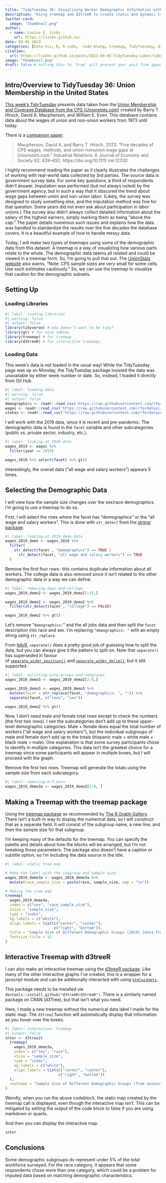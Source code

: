 ```yaml
---
title: "TidyTuesday 36: Visualizing Worker Demographic Information with Treemaps"
description: "Using treemap and d3treeR to create static and dynamic treemaps"
twitter-card:
  image: "thumbnail.png"
author:
  - name: Louise E. Sinks
    url: https://lsinks.github.io/
date: 09-05-2023
categories: [Data-Viz, R, R-code,  Code-Along, treemap, TidyTuesday, d3treeR, interactive] # self-defined categories
citation:
  url: https://lsinks.github.io/posts/2023-09-05-TidyTuesday-Labor/labor
image: "thumbnail.png"
draft: false # setting this to `true` will prevent your post from appearing on your listing page until you're ready
---
```


## Intro/Overview to TidyTuesday 36: Union Membership in the United States

[This week's TidyTuesday](https://github.com/rfordatascience/tidytuesday/blob/master/data/2023/2023-09-05/readme.md) presents data taken from the [Union Membership and Coverage Database from the CPS (*Unionstats.com*)](https://www.unionstats.com/main.htm) created by Barry T. Hirsch, David A. Macpherson, and William E. Even. This database contains data about the wages of union and non-union workers from 1973 until today.

There is a [companion paper](https://onlinelibrary.wiley.com/doi/10.1111/irel.12330):

> Macpherson, David A. and Barry T. Hirsch. 2023. "Five decades of CPS wages, methods, and union-nonunion wage gaps at Unionstats.com." Industrial Relations: A Journal of Economy and Society 62: 439--452. https://doi.org/10.1111/ irel.12330

I highly recommend reading the paper as it clearly illustrates the challenges of working with real-world data collected by 3rd parties. The source data is government survey data. For some key questions, a third of respondents didn't answer. Imputation was performed (but not always noted) by the government agency, but in such a way that it obscured the trend about wage gaps between union and non-union labor. (Likely, the survey was designed to study something else, and the imputation method was fine for that question. Some years did not even ask about participation in labor unions.) The survey also didn't always collect detailed information about the salary of the highest earners, simply marking them as being "above the cap." The paper details numerous such issues and explains how the data was handled to standardize the results over the five decades the database covers. It is a beautiful example of how to handle messy data.

Today, I will make two types of treemaps using some of the demographic data from this dataset. A treemap is a way of visualizing how various parts relate to the whole. The demographic data seems all related and could be viewed in a treemap form. So, I'm going to pull that out. The [UnionStats website](https://www.unionstats.com/) also warns, "Note: CPS sample sizes are very small for some cells.  Use such estimates cautiously." So, we can use the treemap to visualize that caution for the demographic subsets.

## Setting Up

### Loading Libraries

```r
#| label: loading-libraries
#| warning: false
#| output: false
library(tidyverse) # who doesn't want to be tidy?
library(gt) # for nice tables
library(treemap) # for treemap
library(d3treeR) # for interactive treemaps
```

### Loading Data

This week's data is not loaded in the usual way! While the TidyTuesday page was up on Monday, the TidyTuesday package insisted the data was unavailable by either week number or date. So, instead, I loaded it directly from Git Hub.

```r
#| label: loading-data
#| warning: false
#| output: false
demographics <- readr::read_csv('https://raw.githubusercontent.com/rfordatascience/tidytuesday/master/data/2023/2023-09-05/demographics.csv')
wages <- readr::read_csv('https://raw.githubusercontent.com/rfordatascience/tidytuesday/master/data/2023/2023-09-05/wages.csv')
states <- readr::read_csv('https://raw.githubusercontent.com/rfordatascience/tidytuesday/master/data/2023/2023-09-05/states.csv')
```

I will work with the 2019 data, since it is recent and pre-pandemic. The demographic data is found in the `facet` variable and other subcategories (public vs. private sector, industry, etc.).

```r
#| label: looking-at-2019-data
wages_2019 <- wages %>%
  filter(year == 2019) 

wages_2019 %>% select(facet) %>% gt()
```

Interestingly, the overall data ("all wage and salary workers") appears 5 times.

## Selecting the Demographic Data

I will view how the sample size changes over the sex/race demographics. I'm going to use a treemap to do so.

First, I will select the rows where the facet has "demographics" or the "all wage and salary workers". This is done with `str_detect` from the [stringr package](https://stringr.tidyverse.org/).

```r
#| label: looking-at-2019-demo-data	
wages_2019_demo <- wages_2019 %>%
  filter(
    str_detect(facet , "demographics") == TRUE |
      str_detect(facet, "all wage and salary workers") == TRUE
  )

```

Remove the first four rows- this contains duplicate information about all workers. The college data is also removed since it isn't related to the other demographic data in a way we can define.

```r
#| label: removing-dups-and-college
wages_2019_demo2 <- wages_2019_demo[5:15,]

wages_2019_demo2 <- wages_2019_demo2 %>%
  filter(str_detect(facet , "college") == FALSE)

wages_2019_demo2 %>% gt()

```

Let's remove "`demographics:`" and the all jobs data and then split the `facet` description into race and sex. I'm replacing `"demographics: "` with an empty string using `str_replace`.

From [tidyR](https://tidyr.tidyverse.org/), `separate()` does a pretty good job of guessing how to split the data, but you can always give it the pattern to split on. Note that `separate()` has superseded in favour of [`separate_wider_position()`](https://tidyr.tidyverse.org/reference/separate_wider_delim.html) and [`separate_wider_delim()`](https://tidyr.tidyverse.org/reference/separate_wider_delim.html), but it still supported.

```r
#| label: splitting-into-groups-and-subgroups
wages_2019_demo3 <- wages_2019_demo2[2:9,]

wages_2019_demo3 <- wages_2019_demo3 %>%
  mutate(facet = str_replace(facet, "demographics: ", "")) %>%
  separate(facet, c("race", "sex"))

wages_2019_demo2 %>% gt()
```

Now, I don't need male and female total rows except to check the numbers (the first two rows). I see the subcategories don't add up to these upper-level demographic categories. Male + female does equal the total number of workers ("all wage and salary workers"), but the individual subgroups of male and female don't add up to the totals (hispanic male + white male + black male \> male). One explanation is that some survey participants chose to identify in multiple categories. This data isn't the greatest choice for a treemap since some participants will appear in multiple boxes, but I will proceed with the graph.

Remove the first two rows. Treemap will generate the totals using the sample size from each subcategory.

```r
#| label: removing-m-f-data
wages_2019_demo3a <- wages_2019_demo3[3:8, ]
```

## Making a Treemap with the treemap package

Using the [treemap package](https://CRAN.R-project.org/package=treemap) as recommended by [The R Graph Gallery](https://r-graph-gallery.com/treemap.html). There isn't a built-in way to display the numerical data, so I will construct that as a separate field. It will consist of the subgroup name, a new line, and then the sample size for that subgroup.

I'm keeping many of the defaults for the treemap. You can specify the palette and details about how the blocks will be arranged, but I'm not tweaking those parameters. The package also doesn't have a caption or subtitle option, so I'm including the data source in the title.

```r
#| label: static tree map

# Make the label with the subgroup and sample size.
wages_2019_demo3a <- wages_2019_demo3a %>%
  mutate(race_sample_size = paste(race, sample_size, sep = "\n"))

# Making the tree map
treemap(
  wages_2019_demo3a,
  index = c("sex", "race_sample_size"),
  vSize = "sample_size",
  type = "index",
  bg.labels = c("white"),
  align.labels = list(c("center", "center"),
                      c("right", "bottom")),
  title = "Sample Size of Different Demographic Groups (2019) [data from unionstats.com]",
  fontsize.title = 12
)     
```

## Interactive Treemap with d3treeR

I can also make an interactive treemap using the [d3treeR package](https://github.com/d3treeR/d3treeR). Like many of the other interactive graphs I've created, this is a wrapper for a javscript module and can be additionally interacted with using [`htmlwidgets`](https://www.htmlwidgets.org/).

This package needs to be installed via `devtools::install_github("d3treeR/d3treeR")`. There is a similarly named package on CRAN (d3Tree), but that isn't what you need.

Here, I made a new treemap without the numerical data label I made for the static map. The `d3tree2` function will automatically display that information as you hover over the boxes.

```r
#| label: interactive- treemap
#| output: false
inter <- d3tree2(
  treemap(
    wages_2019_demo3a,
    index = c("sex", "race"),
    vSize = "sample_size",
    type = "index",
    bg.labels = c("white"),
    align.labels = list(c("center", "center"),
                        c("right", "bottom"))
  ),
  rootname = "Sample Size of Different Demographic Groups (from unionstats.com)"
)
```

Weirdly, when you run the above codeblock, the static map created by the treemap call is displayed, even though the interactive map isn't. This can be mitigated by setting the output of the code block to false if you are using markdown or quarto.

And then you can display the interactive map.

```r
inter
```

## Conclusions

Some demographic subgroups do represent under 5% of the total workforce surveyed. For the race category, it appears that some respondents chose more than one category, which could be a problem for imputed data based on matching demographic characteristics.
